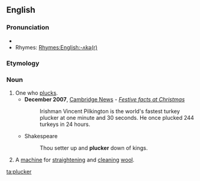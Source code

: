 ==English==

===Pronunciation===
* {{IPA|/ˈplʌkə(r)/}}
* Rhymes: [[Rhymes:English:-ʌkə(r)]]

===Etymology===
{{suffix|pluck|er}}

===Noun===
{{en-noun}}

# One who [[pluck]]s.
#* '''December 2007''', [[w:Cambridge News|Cambridge News]] - ''[http://www.cambridge-news.co.uk/cn_news_home/DisplayArticle.asp?ID=244120 Festive facts at Christmas]''
#*: Irishman Vincent Pilkington is the world's fastest turkey plucker at one minute and 30 seconds. He once plucked 244 turkeys in 24 hours.
#* Shakespeare
#*: Thou setter up and '''plucker''' down of kings.
# A [[machine]] for [[straighten]]ing and [[clean]]ing [[wool]].

[[ta:plucker]]